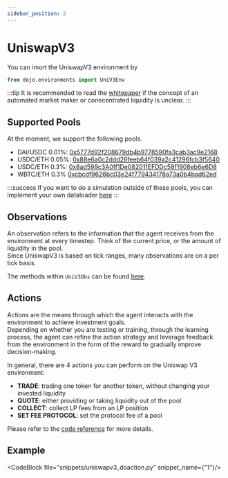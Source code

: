 ```yaml
---
sidebar_position: 2
---
```


# UniswapV3
You can imort the UniswapV3 environment by 
```python
from dojo.environments import UniV3Env
```

:::tip
It is recommended to read the [whitepaper](https://uniswap.org/whitepaper-v3.pdf) if the concept of an automated market maker or conecentrated liquidity is unclear.
:::

## Supported Pools
At the moment, we support the following pools. 

 - DAI/USDC 0.01%: [0x5777d92f208679db4b9778590fa3cab3ac9e2168](https://info.uniswap.org/#/pools/0x5777d92f208679db4b9778590fa3cab3ac9e2168)
 - USDC/ETH 0.05%: [0x88e6a0c2ddd26feeb64f039a2c41296fcb3f5640](https://info.uniswap.org/#/pools/0x88e6a0c2ddd26feeb64f039a2c41296fcb3f5640)
 - USDC/ETH 0.3%: [0x8ad599c3A0ff1De082011EFDDc58f1908eb6e6D8](https://info.uniswap.org/#/pools/0x8ad599c3a0ff1de082011efddc58f1908eb6e6)
 - WBTC/ETH 0.3% [0xcbcdf9626bc03e24f779434178a73a0b4bad62ed](https://info.uniswap.org/#/pools/0xcbcdf9626bc03e24f779434178a73a0b4bad62ed)

:::success
If you want to do a simulation outside of these pools, you can implement your own dataloader [here](../Dataloaders)
:::


## Observations

An observation refers to the information that the agent receives from the environment at every timestep.
Think of the current price, or the amount of liquidity in the pool.  
Since UniswapV3 is based on tick ranges, many observations are on a per tick basis.  

The methods within `UniV3Obs` can be found [here](https://readthedocs.compasslabs.ai/dojo.environments.html#dojo.environments.uniswapV3.UniV3Obs).


## Actions

Actions are the means through which the agent interacts with the environment to achieve investment goals.  
Depending on whether you are testing or training, through the learning process, the agent can refine the action
strategy and leverage feedback from the environment in the form of the reward to gradually improve decision-making.

In general, there are 4 actions you can perform on the Uniswap V3 environment:

- **TRADE**: trading one token for another token, without changing your invested liquidity
- **QUOTE**: either providing or taking liquidity out of the pool
- **COLLECT**: collect LP fees from an LP position
- **SET FEE PROTOCOL**: set the protocol fee of a pool

Please refer to the [code reference](https://readthedocs.compasslabs.ai/dojo.environments.html#dojo.environments.uniswapV3.UniV3Action) for more details.


## Example

<CodeBlock file="snippets/uniswapv3_doaction.py" snippet_name={"1"}/>
